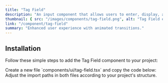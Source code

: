 ```yaml
---
title: "Tag Field"
description: "An input component that allows users to enter, display, and manage multiple tags or keywords dynamically."
thumbnail: { src: "/images/components/tag-field.png", alt: "Tag Field example" }
link: "/component/tag-field"
summary: "Enhanced user experience with animated transitions."
---
```


<ComponentPreview name="tag-field-demo" />

## Installation

Follow these simple steps to add the Tag Field component to your project:

<Steps>

<Step>
    Create a new file `components/ui/tag-field.tsx` and copy the code below:
</Step>

<CollapsibleSource name="tag-field" />

<Step>
    Adjust the import paths in both files according to your project's structure.
</Step>

</Steps>

